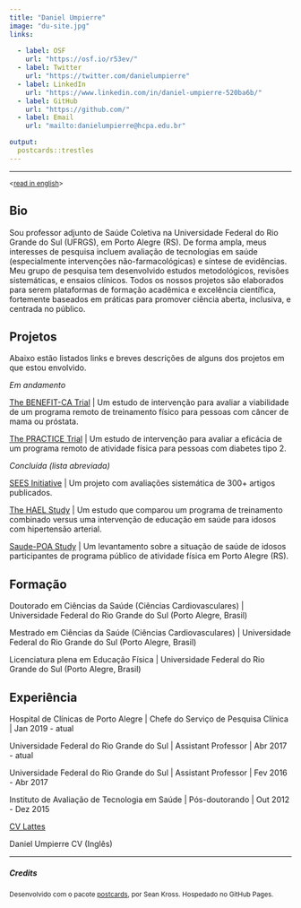 ```yaml
---
title: "Daniel Umpierre"
image: "du-site.jpg"
links:
  
  - label: OSF
    url: "https://osf.io/r53ev/"
  - label: Twitter
    url: "https://twitter.com/danielumpierre"
  - label: LinkedIn
    url: "https://www.linkedin.com/in/daniel-umpierre-520ba6b/"
  - label: GitHub
    url: "https://github.com/"
  - label: Email
    url: "mailto:danielumpierre@hcpa.edu.br"

output:
  postcards::trestles
---
```


------------------------------------------------------------------------

^\<[read in english](/)\>^

## Bio

Sou professor adjunto de Saúde Coletiva na Universidade Federal do Rio Grande do Sul (UFRGS), em Porto Alegre (RS). De forma ampla, meus interesses de pesquisa incluem avaliação de tecnologias em saúde (especialmente intervenções não-farmacológicas) e síntese de evidências. Meu grupo de pesquisa tem desenvolvido estudos metodológicos, revisões sistemáticas, e ensaios clínicos. Todos os nossos projetos são elaborados para serem plataformas de formação acadêmica e excelência científica, fortemente baseados em práticas para promover ciência aberta, inclusiva, e centrada no público.

## Projetos

Abaixo estão listados links e breves descrições de alguns dos projetos em que estou envolvido.

*Em andamento*

[The BENEFIT-CA Trial](https://osf.io/gw2x6/) \| Um estudo de intervenção para avaliar a viabilidade de um programa remoto de treinamento físico para pessoas com câncer de mama ou próstata.

[The PRACTICE Trial](https://osf.io/npxdw/) \| Um estudo de intervenção para avaliar a eficácia de um programa remoto de atividade física para pessoas com diabetes tipo 2.

*Concluída (lista abreviada)*

[SEES Initiative](www.sees-initiative.org) \| Um projeto com avaliações sistemática de 300+ artigos publicados.

[The HAEL Study](https://osf.io/56wrv/) \| Um estudo que comparou um programa de treinamento combinado versus uma intervenção de educação em saúde para idosos com hipertensão arterial.

[Saude-POA Study](https://osf.io/q4r69/) \| Um levantamento sobre a situação de saúde de idosos participantes de programa público de atividade física em Porto Alegre (RS).

## Formação

Doutorado em Ciências da Saúde (Ciências Cardiovasculares) \| Universidade Federal do Rio Grande do Sul (Porto Alegre, Brasil)

Mestrado em Ciências da Saúde (Ciências Cardiovasculares) \| Universidade Federal do Rio Grande do Sul (Porto Alegre, Brasil)

Licenciatura plena em Educação Física \| Universidade Federal do Rio Grande do Sul (Porto Alegre, Brasil)

## Experiência

Hospital de Clínicas de Porto Alegre \| Chefe do Serviço de Pesquisa Clínica \| Jan 2019 - atual

Universidade Federal do Rio Grande do Sul \| Assistant Professor \| Abr 2017 - atual

Universidade Federal do Rio Grande do Sul \| Assistant Professor \| Fev 2016 - Abr 2017

Instituto de Avaliação de Tecnologia em Saúde \| Pós-doutorando \| Out 2012 - Dez 2015

[CV Lattes](http://lattes.cnpq.br/7262168077244929)

Daniel Umpierre CV (Inglês)

------------------------------------------------------------------------

##### Credits

^Desenvolvido\ com\ o\ pacote\ [postcards](https://github.com/seankross/postcards),\ por\ Sean\ Kross.\ Hospedado\ no\ GitHub\ Pages.^
